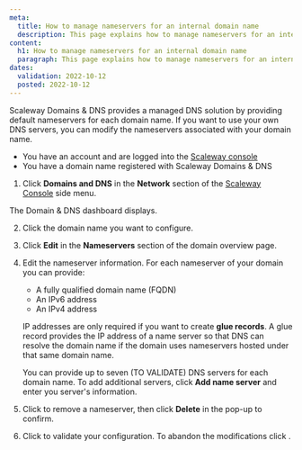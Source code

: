 ```yaml
---
meta:
  title: How to manage nameservers for an internal domain name
  description: This page explains how to manage nameservers for an internal domain name with Scaleway Domains & DNS.
content:
  h1: How to manage nameservers for an internal domain name
  paragraph: This page explains how to manage nameservers for an internal domain name with Scaleway Domains & DNS.
dates:
  validation: 2022-10-12
  posted: 2022-10-12
---
```


Scaleway Domains & DNS provides a managed DNS solution by providing default nameservers for each domain name. If you want to use your own DNS servers, you can modify the nameservers associated with your domain name.

<Message type="requirement">

- You have an account and are logged into the [Scaleway console](https://console.scaleway.com) 
- You have a domain name registered with Scaleway Domains & DNS

</Message>

1. Click **Domains and DNS** in the **Network** section of the [Scaleway Console](https://console.scaleway.com) side menu. 

 The Domain & DNS dashboard displays. 
 
2. Click the domain name you want to configure.

3. Click **Edit** in the **Nameservers** section of the domain overview page. 

4. Edit the nameserver information. For each nameserver of your domain you can provide:
    * A fully qualified domain name (FQDN)
    * An IPv6 address
    * An IPv4 address

    <Message type="tip">

    IP addresses are only required if you want to create **glue records**. A glue record provides the IP address of a name server so that DNS can resolve the domain name if the domain uses nameservers hosted under that same domain name.

    </Message>

    You can provide up to seven (TO VALIDATE) DNS servers for each domain name. To add additional servers, click **Add name server** and enter you server's information. 

5. Click <Icon name="delete" /> to remove a nameserver, then click **Delete** in the pop-up to confirm.

6. Click <Icon name="validate" /> to validate your configuration. To abandon the modifications click <Icon name="cancel" />. 
